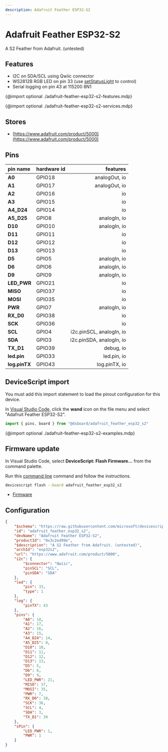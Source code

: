 ```yaml
---
description: Adafruit Feather ESP32-S2
---
```

# Adafruit Feather ESP32-S2


A S2 Feather from Adafruit. (untested)


## Features

-  I2C on SDA/SCL using Qwiic connector
-  WS2812B RGB LED on pin 33  (use [setStatusLight](/developer/status-light) to control)
-  Serial logging on pin 43 at 115200 8N1

{@import optional ./adafruit-feather-esp32-s2-features.mdp}


{@import optional ./adafruit-feather-esp32-s2-services.mdp}


## Stores

-  [https://www.adafruit.com/product/5000](https://www.adafruit.com/product/5000)

## Pins

| pin name | hardware id | features |
|:---------|:------------|---------:|
| **A0** |  GPIO18 |  analogOut,  io |
| **A1** |  GPIO17 |  analogOut,  io |
| **A2** |  GPIO16 |  io |
| **A3** |  GPIO15 |  io |
| **A4_D24** |  GPIO14 |  io |
| **A5_D25** |  GPIO8 |  analogIn,  io |
| **D10** |  GPIO10 |  analogIn,  io |
| **D11** |  GPIO11 |  io |
| **D12** |  GPIO12 |  io |
| **D13** |  GPIO13 |  io |
| **D5** |  GPIO5 |  analogIn,  io |
| **D6** |  GPIO6 |  analogIn,  io |
| **D9** |  GPIO9 |  analogIn,  io |
| **LED_PWR** |  GPIO21 |  io |
| **MISO** |  GPIO37 |  io |
| **MOSI** |  GPIO35 |  io |
| **PWR** |  GPIO7 |  analogIn,  io |
| **RX_D0** |  GPIO38 |  io |
| **SCK** |  GPIO36 |  io |
| **SCL** |  GPIO4 |  i2c.pinSCL,  analogIn,  io |
| **SDA** |  GPIO3 |  i2c.pinSDA,  analogIn,  io |
| **TX_D1** |  GPIO39 |  debug,  io |
| **led.pin** |  GPIO33 |  led.pin,  io |
| **log.pinTX** |  GPIO43 |  log.pinTX,  io |



## DeviceScript import


You must add this import statement to load 
the pinout configuration for this device.

In [Visual Studio Code](/getting-started/vscode),
click the **wand** icon on the file menu and 
select "Adafruit Feather ESP32-S2".

```ts
import { pins, board } from "@dsboard/adafruit_feather_esp32_s2"
```

{@import optional ./adafruit-feather-esp32-s2-examples.mdp}

## Firmware update

In Visual Studio Code,
select **DeviceScript: Flash Firmware...** from the command palette.
        
Run this [command line](/api/cli) command and follow the instructions.

```bash
devicescript flash --board adafruit_feather_esp32_s2
```


- [Firmware](https://github.com/microsoft/devicescript-esp32/releases/latest/download/devicescript-esp32s2-adafruit_feather_esp32_s2-0x1000.bin)

## Configuration

```json title="adafruit_feather_esp32_s2.json"
{
    "$schema": "https://raw.githubusercontent.com/microsoft/devicescript-esp32/main/boards/esp32deviceconfig.schema.json",
    "id": "adafruit_feather_esp32_s2",
    "devName": "Adafruit Feather ESP32-S2",
    "productId": "0x3c2ed99e",
    "$description": "A S2 Feather from Adafruit. (untested)",
    "archId": "esp32s2",
    "url": "https://www.adafruit.com/product/5000",
    "i2c": {
        "$connector": "Qwiic",
        "pinSCL": "SCL",
        "pinSDA": "SDA"
    },
    "led": {
        "pin": 33,
        "type": 1
    },
    "log": {
        "pinTX": 43
    },
    "pins": {
        "A0": 18,
        "A1": 17,
        "A2": 16,
        "A3": 15,
        "A4_D24": 14,
        "A5_D25": 8,
        "D10": 10,
        "D11": 11,
        "D12": 12,
        "D13": 13,
        "D5": 5,
        "D6": 6,
        "D9": 9,
        "LED_PWR": 21,
        "MISO": 37,
        "MOSI": 35,
        "PWR": 7,
        "RX_D0": 38,
        "SCK": 36,
        "SCL": 4,
        "SDA": 3,
        "TX_D1": 39
    },
    "sPin": {
        "LED_PWR": 1,
        "PWR": 1
    }
}
```
